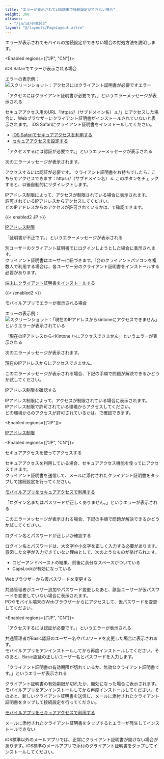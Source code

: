```yaml
---
title: "エラーが表示されてiOS端末で接続設定ができない場合"
weight: 300
aliases:
  - "/ja/id/040363"
layout: "@/layouts/PageLayout.astro"
---
```



エラーが表示されてモバイルの接続設定ができない場合の対処方法を説明します。

<Enabled regions={["JP", "CN"]}>

<Heading id="mobile_error_ios_10">iOS Safariでエラーが表示される場合</Heading>

エラーの表示例：
<Img src="/k/kintone/img-ja/error01.png" alt="スクリーンショット：アクセスにはクライアント証明書が必要ですエラー" />

<Heading level={3} id="mobile_error_ios_1010">「アクセスにはクライアント証明書が必要です。」というエラーメッセージが表示される</Heading>

セキュアアクセス用のURL「https://（サブドメイン名）.s.<CybozuCom />/」にアクセスした場合に、Webブラウザーにクライアント証明書がインストールされていないと表示されます。
iOS Safariにクライアント証明書をインストールしてください。

<Reference>

* [iOS Safariでセキュアアクセスを利用する](/k/ja/id/040661.html#ios_secure_ios_10)
* [セキュアアクセスを設定する](/general/ja/id/02062.html)

</Reference>

<Heading level={3} id="mobile_error_ios_1020">「アクセスするには認証が必要です。」というエラーメッセージが表示される</Heading>

次のエラーメッセージが表示されます。

<Graynote>
アクセスするには認証が必要です。  
クライアント証明書をお持ちでしたら、こちらでアクセスできます：https://（サブドメイン名）.s.<CybozuCom />  
このボタンをチェックすると、以後自動的にリダイレクトします。

</Graynote>

IPアドレス制限によって、アクセスが制限されている場合に表示されます。  
許可されているIPアドレスからアクセスしてください。  
どのIPアドレスからのアクセスが許可されているかは、<SlashUi />で確認できます。

&#123;&#123;< enabled2 JP >&#125;&#125;
<Reference>

[IPアドレス制限](/general/ja/id/02045.html)
</Reference>

</Enabled>

<Heading level={3} id="mobile_error_ios_1030">「証明書が不正です。」というエラーメッセージが表示される</Heading>

別ユーザーのクライアント証明書で<Kintone />にログインしようとした場合に表示されます。  
クライアント証明書はユーザーに紐づきます。1台のクライアントパソコンを複数人で利用する場合は、各ユーザー分のクライアント証明書をインストールする必要があります。

<Reference>

[端末にクライアント証明書をインストールする](/general/ja/id/020405.html)

</Reference>

&#123;&#123;< /enabled2 >&#125;&#125;

<Heading id="mobile_error_ios_20">モバイルアプリでエラーが表示される場合</Heading>

エラーの表示例：
<Img src="/k/kintone/img-ja/error02.png" alt="スクリーンショット：「現在のIPアドレスからkintoneにアクセスできません」というエラーが表示されている" />

<Heading level={3} id="mobile_error_ios_2010">「現在のIPアドレスから&lt;Kintone /&gt;にアクセスできません」というエラーが表示される</Heading>

次のエラーメッセージが表示されます。

<Graynote>
現在のIPアドレスから<Kintone />にアクセスできません。

</Graynote>

このエラーメッセージが表示される場合、下記の手順で問題が解決できるかどうか試してください。

<Heading level={4} id="mobile_error_ios_201010">IPアドレス制限を確認する</Heading>

IPアドレス制限によって、アクセスが制限されている場合に表示されます。  
IPアドレス制限で許可されている環境からアクセスしてください。  
どの環境からのアクセスが許可されているかは、<SlashUi />で確認できます。

<Enabled regions={["JP"]}>
<Reference>

[IPアドレス制限](/general/ja/id/02045.html)
</Reference>

</Enabled>

<Enabled regions={["JP", "CN"]}>

<Heading level={4} id="mobile_error_ios_201020">セキュアアクセスを使ってアクセスする</Heading>

セキュアアクセスを利用している場合、セキュアアクセス機能を使って<Kintone />にアクセスできます。  
クライアント証明書を送信して、メールに添付されたクライアント証明書をタップして接続設定を行ってください。

<Reference>

[モバイルアプリをセキュアアクセスで利用する](/k/ja/id/040661.html#ios_secure_ios_20)

</Reference>

</Enabled>

<Heading level={3} id="mobile_error_ios_2030">「ログイン名またはパスワードが正しくありません。」というエラーが表示される</Heading>

このエラーメッセージが表示される場合、下記の手順で問題が解決できるかどうか試してください。

<Heading level={4} id="mobile_error_ios_203010">ログイン名とパスワードが正しいか確認する</Heading>

ログイン名とパスワードは、大文字や小文字を正しく入力する必要があります。  
意図した文字が入力できていない理由として、次のようなものが挙げられます。

* コピーアンドペーストの結果、前後に余分なスペースがついている
* CapsLockが有効になっている

<Heading level={4} id="mobile_error_ios_203020">Webブラウザーから仮パスワードを変更する</Heading>

<Slash />共通管理者がユーザー追加やパスワード変更したあと、該当ユーザーが仮パスワードを変更していない場合に表示されます。  
PCやモバイル端末のWebブラウザーから<Kintone />にアクセスして、仮パスワードを変更してください。

<Enabled regions={["JP", "CN"]}>

<Heading level={3} id="mobile_error_ios_2040">「アクセスするには認証が必要です。」というエラーが表示される</Heading>

<Slash />共通管理者がBasic認証のユーザー名やパスワードを変更した場合に表示されます。  
モバイルアプリをアンインストールしてから再度インストールしてください。そのあと、Basic認証の正しいユーザー名とパスワードを入力します。

<Heading level={3} id="mobile_error_ios_2050">「クライアント証明書の有効期限が切れているか、無効なクライアント証明書です。」というエラーが表示される</Heading>

クライアント証明書の有効期限が切れたか、無効になった場合に表示されます。  
モバイルアプリをアンインストールしてから再度インストールしてください。そのあと、新しいクライアント証明書を送信し、メールに添付されたクライアント証明書をタップして接続設定を行ってください。

<Reference>

[モバイルアプリをセキュアアクセスで利用する](/k/ja/id/040661.html#ios_secure_ios_20)

</Reference>

<Heading level={3} id="mobile_error_ios_2070">メールに添付されたクライアント証明書をタップするとエラーが発生してインストールできない</Heading>

iOS標準以外のメールアプリでは、正常にクライアント証明書が開けない場合があります。iOS標準のメールアプリで添付のクライアント証明書をタップしてインストールしてください。

</Enabled>
